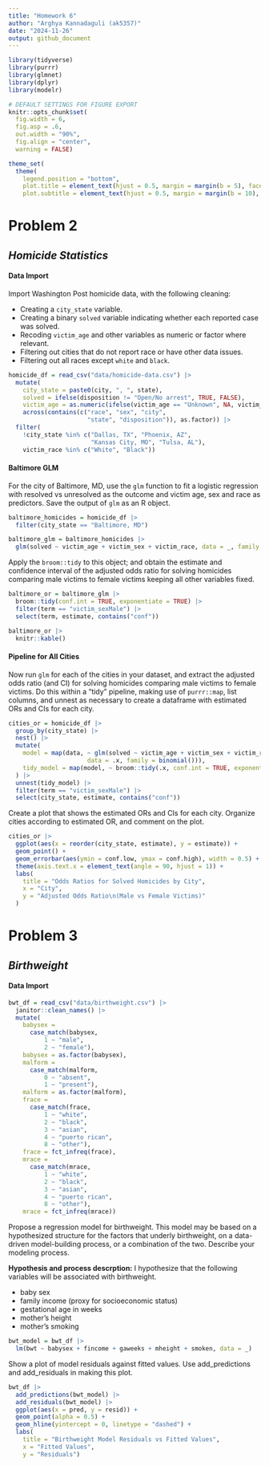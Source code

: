 ```yaml
---
title: "Homework 6"
author: "Arghya Kannadaguli (ak5357)"
date: "2024-11-26"
output: github_document
---
```


```r
library(tidyverse)
library(purrr)
library(glmnet)
library(dplyr)
library(modelr)

# DEFAULT SETTINGS FOR FIGURE EXPORT
knitr::opts_chunk$set(
  fig.width = 6,
  fig.asp = .6,
  out.width = "90%",
  fig.align = "center",
  warning = FALSE)

theme_set(
  theme(
    legend.position = "bottom",
    plot.title = element_text(hjust = 0.5, margin = margin(b = 5), face = "bold"),
    plot.subtitle = element_text(hjust = 0.5, margin = margin(b = 10), color = "azure4", face = "bold", size = 8)))
```

# **Problem 2**

## _Homicide Statistics_

#### **Data Import**

Import Washington Post homicide data, with the following cleaning:

* Creating a `city_state` variable.
* Creating a binary `solved` variable indicating whether each reported case was solved.
* Recoding `victim_age` and other variables as numeric or factor where relevant.
* Filtering out cities that do not report race or have other data issues.
* Filtering out all races except `white` and `black`.

```r
homicide_df = read_csv("data/homicide-data.csv") |> 
  mutate(
    city_state = paste0(city, ", ", state),
    solved = ifelse(disposition != "Open/No arrest", TRUE, FALSE),
    victim_age = as.numeric(ifelse(victim_age == "Unknown", NA, victim_age)),
    across(contains(c("race", "sex", "city", 
                      "state", "disposition")), as.factor)) |>
  filter(
    !city_state %in% c("Dallas, TX", "Phoenix, AZ", 
                       "Kansas City, MO", "Tulsa, AL"),
    victim_race %in% c("White", "Black"))
```

#### **Baltimore GLM**

For the city of Baltimore, MD, use the `glm` function to fit a logistic regression with resolved vs unresolved as the outcome and victim age, sex and race as predictors. Save the output of `glm` as an R object.

```r
baltimore_homicides = homicide_df |> 
  filter(city_state == "Baltimore, MD")

baltimore_glm = baltimore_homicides |> 
  glm(solved ~ victim_age + victim_sex + victim_race, data = _, family = binomial())
```

Apply the `broom::tidy` to this object; and obtain the estimate and confidence interval of the adjusted odds ratio for solving homicides comparing male victims to female victims keeping all other variables fixed.

```r
baltimore_or = baltimore_glm |> 
  broom::tidy(conf.int = TRUE, exponentiate = TRUE) |> 
  filter(term == "victim_sexMale") |> 
  select(term, estimate, contains("conf"))

baltimore_or |> 
  knitr::kable()
```

#### **Pipeline for All Cities**

Now run `glm` for each of the cities in your dataset, and extract the adjusted odds ratio (and CI) for solving homicides comparing male victims to female victims. Do this within a “tidy” pipeline, making use of `purrr::map`, list columns, and unnest as necessary to create a dataframe with estimated ORs and CIs for each city.

```r
cities_or = homicide_df |> 
  group_by(city_state) |> 
  nest() |> 
  mutate(
    model = map(data, ~ glm(solved ~ victim_age + victim_sex + victim_race,
                      data = .x, family = binomial())),
    tidy_model = map(model, ~ broom::tidy(.x, conf.int = TRUE, exponentiate = TRUE))
  ) |> 
  unnest(tidy_model) |> 
  filter(term == "victim_sexMale") |> 
  select(city_state, estimate, contains("conf"))
```

Create a plot that shows the estimated ORs and CIs for each city. Organize cities according to estimated OR, and comment on the plot.

```r
cities_or |> 
  ggplot(aes(x = reorder(city_state, estimate), y = estimate)) +
  geom_point() +
  geom_errorbar(aes(ymin = conf.low, ymax = conf.high), width = 0.5) +
  theme(axis.text.x = element_text(angle = 90, hjust = 1)) +
  labs(
    title = "Odds Ratios for Solved Homicides by City",
    x = "City",
    y = "Adjusted Odds Ratio\n(Male vs Female Victims)"
  )
```

# **Problem 3**

## _Birthweight_

#### **Data Import**

```r
bwt_df = read_csv("data/birthweight.csv") |> 
  janitor::clean_names() |> 
  mutate(
    babysex = 
      case_match(babysex,
          1 ~ "male",
          2 ~ "female"),
    babysex = as.factor(babysex),
    malform = 
      case_match(malform,
          0 ~ "absent",
          1 ~ "present"),
    malform = as.factor(malform),
    frace =
      case_match(frace,
          1 ~ "white",
          2 ~ "black",
          3 ~ "asian",
          4 ~ "puerto rican",
          8 ~ "other"),
    frace = fct_infreq(frace),
    mrace = 
      case_match(mrace,
          1 ~ "white",
          2 ~ "black",
          3 ~ "asian",
          4 ~ "puerto rican",
          8 ~ "other"),
    mrace = fct_infreq(mrace))
```

Propose a regression model for birthweight. This model may be based on a hypothesized structure for the factors that underly birthweight, on a data-driven model-building process, or a combination of the two. Describe your modeling process.

**Hypothesis and process descrption:** I hypothesize that the following variables will be associated with birthweight.

* baby sex
* family income (proxy for socioeconomic status)
* gestational age in weeks
* mother's height
* mother's smoking

```r
bwt_model = bwt_df |> 
  lm(bwt ~ babysex + fincome + gaweeks + mheight + smoken, data = _)
```

Show a plot of model residuals against fitted values. Use add_predictions and add_residuals in making this plot.
```r
bwt_df |> 
  add_predictions(bwt_model) |> 
  add_residuals(bwt_model) |>
  ggplot(aes(x = pred, y = resid)) +
  geom_point(alpha = 0.5) +
  geom_hline(yintercept = 0, linetype = "dashed") +
  labs(
    title = "Birthweight Model Residuals vs Fitted Values",
    x = "Fitted Values",
    y = "Residuals")
```





